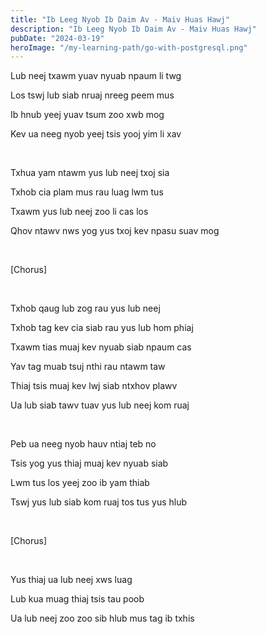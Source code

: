 ```yaml
---
title: "Ib Leeg Nyob Ib Daim Av - Maiv Huas Hawj"
description: "Ib Leeg Nyob Ib Daim Av - Maiv Huas Hawj"
pubDate: "2024-03-19"
heroImage: "/my-learning-path/go-with-postgresql.png"
---
```


Lub neej txawm yuav nyuab npaum li twg

Los tswj lub siab nruaj nreeg peem mus

Ib hnub yeej yuav tsum zoo xwb mog

Kev ua neeg nyob yeej tsis yooj yim li xav

<br />

Txhua yam ntawm yus lub neej txoj sia

Txhob cia plam mus rau luag lwm tus

Txawm yus lub neej zoo li cas los

Qhov ntawv nws yog yus txoj kev npasu suav mog

<br />

[Chorus]

<br />

Txhob qaug lub zog rau yus lub neej

Txhob tag kev cia siab rau yus lub hom phiaj

Txawm tias muaj kev nyuab siab npaum cas

Yav tag muab tsuj nthi rau ntawm taw

Thiaj tsis muaj kev lwj siab ntxhov plawv

Ua lub siab tawv tuav yus lub neej kom ruaj

<br />

Peb ua neeg nyob hauv ntiaj teb no

Tsis yog yus thiaj muaj kev nyuab siab

Lwm tus los yeej zoo ib yam thiab

Tswj yus lub siab kom ruaj tos tus yus hlub

<br />

[Chorus]

<br />

Yus thiaj ua lub neej xws luag

Lub kua muag thiaj tsis tau poob

Ua lub neej zoo zoo sib hlub mus tag ib txhis
